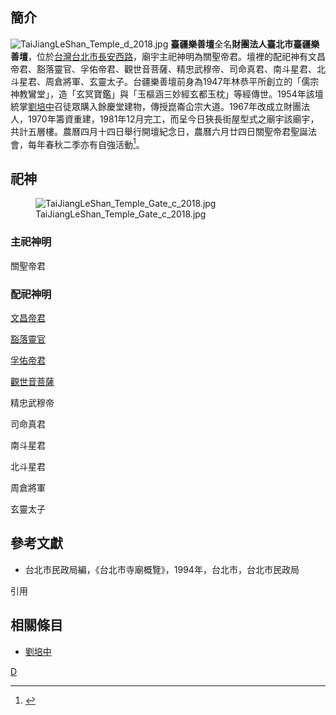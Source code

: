 == 簡介 ==
[[File:TaiJiangLeShan_Temple_d_2018.jpg|thumb]]
'''臺疆樂善壇'''全名'''財團法人臺北市臺疆樂善壇'''，位於[[台灣|台灣]][[台北市|台北市]][[長安西路|長安西路]]，廟宇主祀神明為關聖帝君。壇裡的配祀神有文昌帝君、豁落靈官、孚佑帝君、觀世音菩薩、精忠武穆帝、司命真君、南斗星君、北斗星君、周倉將軍、玄靈太子。台疆樂善壇前身為1947年林恭平所創立的「儒宗神教鸞堂」，造「玄冥寶鑑」與「玉樞涵三妙經玄都玉枕」等經傳世。1954年該壇統掌[[劉培中|劉培中]]召徒眾購入餘慶堂建物，傳授崑崙仚宗大道。1967年改成立財團法人，1970年籌資重建，1981年12月完工，而呈今日狹長街屋型式之廟宇該廟宇，共計五層樓。農曆四月十四日舉行開壇紀念日，農曆六月廿四日關聖帝君聖誕法會，每年春秋二季亦有自強活動<ref>{{Cite web |url=https://www.moi.gov.tw/files/civil_download_file/02.%E5%8F%B0%E5%8C%97%E5%B8%82-99%E5%B9%B4%E8%AA%BF%E6%9F%A5%E5%AF%BA%E9%99%A2%E5%AE%AE%E5%BB%9F%E5%9F%BA%E6%9C%AC%E8%B3%87%E6%96%99.pdf |title=中華民國內政部《2010年調查寺院宮廟基本資料》 |access-date=2018-04-06 |archive-date=2018-04-06 |archive-url=https://web.archive.org/web/20180406101902/https://www.moi.gov.tw/files/civil_download_file/02.%E5%8F%B0%E5%8C%97%E5%B8%82-99%E5%B9%B4%E8%AA%BF%E6%9F%A5%E5%AF%BA%E9%99%A2%E5%AE%AE%E5%BB%9F%E5%9F%BA%E6%9C%AC%E8%B3%87%E6%96%99.pdf |dead-url=no }}</ref>。

== 祀神 ==
[[File:TaiJiangLeShan_Temple_Gate_c_2018.jpg|thumb]]
=== 主祀神明 ===
關聖帝君

=== 配祀神明 ===
[[文昌帝君|文昌帝君]]

[[王天君|豁落靈官]]

[[吕洞宾|孚佑帝君]]

[[觀世音菩薩|觀世音菩薩]]

精忠武穆帝

司命真君

南斗星君

北斗星君

周倉將軍

玄靈太子

==參考文獻==
{{Commonscat|TaiJiangLeShan Temple}}
*台北市民政局編，《台北市寺廟概覽》，1994年，台北市，台北市民政局
;引用
{{Reflist}}
==相關條目==
* [[劉培中|劉培中]]
[[Category:大同區廟宇_(臺灣)|D]]